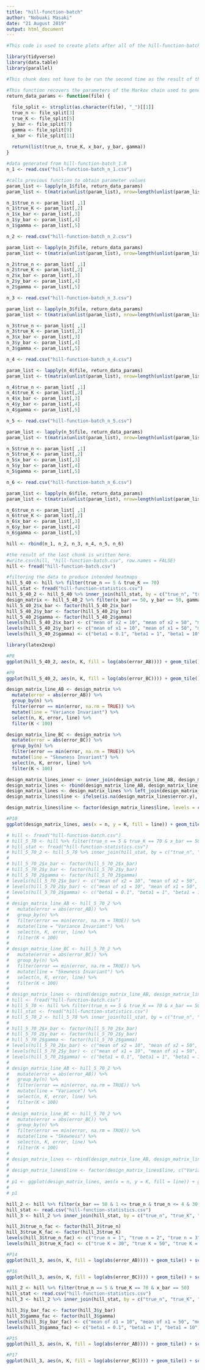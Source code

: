 ---
title: "hill-function-batch"
author: "Nobuaki Masaki"
date: "21 August 2019"
output: html_document
---

```{r}
#This code is used to create plots after all of the hill-function-batch...R files are run to generate the data needed for the plots. Note that x and y in the code refer to x_2 and x_1 respectively in the paper.

library(tidyverse)
library(data.table)
library(parallel)
```

```{r}
#This chunk does not have to be run the second time as the result of this chunk is already written to a csv file that is read in the next chunk.

#This function recovers the parameters of the Markov chain used to generate the stationary distribution from the csv. file. This is done because the data used to generate the heatmaps only contains the file name as the id. 
return_data_params <- function(file) {
    
  file_split <- strsplit(as.character(file), "_")[[1]]
  true_n <- file_split[3]
  true_K <- file_split[5]
  y_bar <- file_split[7]
  gamma <- file_split[9]
  x_bar <- file_split[11]
  
  return(list(true_n, true_K, x_bar, y_bar, gamma))
}

#data generated from hill-function-batch_1.R
n_1 <- read.csv("hill-function-batch_n_1.csv")

#calls previous function to obtain parameter values
param_list <- lapply(n_1$file, return_data_params)
param_list <- t(matrix(unlist(param_list), nrow=length(unlist(param_list[1]))))

n_1$true_n <- param_list[ ,1]
n_1$true_K <- param_list[,2]
n_1$x_bar <- param_list[,3]
n_1$y_bar <- param_list[,4]
n_1$gamma <- param_list[,5]

n_2 <- read.csv("hill-function-batch_n_2.csv")

param_list <- lapply(n_2$file, return_data_params)
param_list <- t(matrix(unlist(param_list), nrow=length(unlist(param_list[1]))))

n_2$true_n <- param_list[ ,1]
n_2$true_K <- param_list[,2]
n_2$x_bar <- param_list[,3]
n_2$y_bar <- param_list[,4]
n_2$gamma <- param_list[,5]

n_3 <- read.csv("hill-function-batch_n_3.csv")

param_list <- lapply(n_3$file, return_data_params)
param_list <- t(matrix(unlist(param_list), nrow=length(unlist(param_list[1]))))

n_3$true_n <- param_list[ ,1]
n_3$true_K <- param_list[,2]
n_3$x_bar <- param_list[,3]
n_3$y_bar <- param_list[,4]
n_3$gamma <- param_list[,5]

n_4 <- read.csv("hill-function-batch_n_4.csv")

param_list <- lapply(n_4$file, return_data_params)
param_list <- t(matrix(unlist(param_list), nrow=length(unlist(param_list[1]))))

n_4$true_n <- param_list[ ,1]
n_4$true_K <- param_list[,2]
n_4$x_bar <- param_list[,3]
n_4$y_bar <- param_list[,4]
n_4$gamma <- param_list[,5]

n_5 <- read.csv("hill-function-batch_n_5.csv")

param_list <- lapply(n_5$file, return_data_params)
param_list <- t(matrix(unlist(param_list), nrow=length(unlist(param_list[1]))))

n_5$true_n <- param_list[ ,1]
n_5$true_K <- param_list[,2]
n_5$x_bar <- param_list[,3]
n_5$y_bar <- param_list[,4]
n_5$gamma <- param_list[,5]

n_6 <- read.csv("hill-function-batch_n_6.csv")

param_list <- lapply(n_6$file, return_data_params)
param_list <- t(matrix(unlist(param_list), nrow=length(unlist(param_list[1]))))

n_6$true_n <- param_list[ ,1]
n_6$true_K <- param_list[,2]
n_6$x_bar <- param_list[,3]
n_6$y_bar <- param_list[,4]
n_6$gamma <- param_list[,5]

hill <- rbind(n_1, n_2, n_3, n_4, n_5, n_6)
```

```{r}
#the result of the last chunk is written here.
#write.csv(hill, "hill-function-batch.csv", row.names = FALSE)
hill <- fread("hill-function-batch.csv")

#filtering the data to produce intended heatmaps
hill_5_40 <- hill %>% filter(true_n == 5 & true_K == 70)
hill_stat <- fread("hill-function-statistics.csv")
hill_5_40_2 <- hill_5_40 %>% inner_join(hill_stat, by = c("true_n", "true_K", "x_bar", "y_bar", "gamma"))
design_matrix <- hill_5_40_2 %>% filter(x_bar == 50, y_bar == 50, gamma == 0.1)
hill_5_40_2$x_bar <- factor(hill_5_40_2$x_bar)
hill_5_40_2$y_bar <- factor(hill_5_40_2$y_bar)
hill_5_40_2$gamma <- factor(hill_5_40_2$gamma)
levels(hill_5_40_2$x_bar) <- c("mean of x2 = 10", "mean of x2 = 50", "mean of x2 = 100")
levels(hill_5_40_2$y_bar) <- c("mean of x1 = 10", "mean of x1 = 50", "mean of x1 = 100")
levels(hill_5_40_2$gamma) <- c("beta1 = 0.1", "beta1 = 1", "beta1 = 10")
```

```{r}
library(latex2exp)

#P8
ggplot(hill_5_40_2, aes(n, K, fill = log(abs(error_AB)))) + geom_tile() + scale_fill_gradient(low = "#00416A", high = "white", name = TeX("$\\log{(|Err_2(n,K)|)}$")) + geom_text(aes(y = 0, x = 3, label = paste("Fc = ", round(Fc, digits = 2))), size=2) + facet_grid(y_bar ~ x_bar + gamma) + geom_vline(xintercept = 5) + geom_hline(yintercept = 70) + labs(title = TeX("$Err_2(n,K)$ Faceted By Parameter Values"), x = "Tested Exponent n", y = "Tested K", caption = TeX("$n^* = 5$, $K^* = 70$")) + theme_bw() + theme(text = element_text(size=13), plot.title = element_text(hjust = 0.5)) 

#P9
ggplot(hill_5_40_2, aes(n, K, fill = log(abs(error_BC)))) + geom_tile() + scale_fill_gradient(low = "#00416A", high = "white", name = TeX("$\\log{(|Err_3(n,K)|)}$")) + geom_text(aes(y = 0, x = 3, label = paste("Fc = ", round(Fc, digits = 2))), size=2) + facet_grid(y_bar ~ x_bar + gamma) + geom_vline(xintercept = 5) + geom_hline(yintercept = 70) + labs(title = TeX("$Err_3(n,K)$ Faceted By Parameter Values"), x = "Tested Exponent n", y = "Tested K", caption = TeX("$n^* = 5$, $K^* = 70$")) + theme_bw() + theme(text = element_text(size=13), plot.title = element_text(hjust = 0.5))

design_matrix_line_AB <- design_matrix %>%
  mutate(error = abs(error_AB)) %>%
  group_by(n) %>%
  filter(error == min(error, na.rm = TRUE)) %>%
  mutate(line = "Variance Invariant") %>%
  select(n, K, error, line) %>%
  filter(K < 100)

design_matrix_line_BC <- design_matrix %>%
  mutate(error = abs(error_BC)) %>%
  group_by(n) %>%
  filter(error == min(error, na.rm = TRUE)) %>%
  mutate(line = "Skewness Invariant") %>%
  select(n, K, error, line) %>%
  filter(K < 100)

design_matrix_lines_inner <- inner_join(design_matrix_line_AB, design_matrix_line_BC, by = c("n", "K"))
design_matrix_lines <- rbind(design_matrix_line_AB, design_matrix_line_BC)
design_matrix_lines <- design_matrix_lines %>% left_join(design_matrix_lines_inner, by = c("n", "K"))
design_matrix_lines$line <- ifelse(is.na(design_matrix_lines$error.y), design_matrix_lines$line, "Intersection")

design_matrix_lines$line <- factor(design_matrix_lines$line, levels = c("Variance Invariant", "Skewness Invariant", "Intersection"))

#P10
ggplot(design_matrix_lines, aes(x = n, y = K, fill = line)) + geom_tile() + scale_fill_manual(values = c("red", "blue", "purple"), name = "Lines") + geom_vline(xintercept = 5) + geom_hline(yintercept = 70) + scale_x_continuous(breaks = seq(0,20)) + labs(title = "Lines of Minimum Error", x = "Tested Exponent n", y = "Tested K", caption = TeX("$n^* = 5$, $K^* = 70$, $<x_1> = 50$, $<x_2> = 50$, $\\beta_1 = 0.1$")) + theme(text = element_text(size=20), axis.text.x = element_text(angle=90, hjust=1), plot.title = element_text(hjust = 0.5))
```

```{r}
# hill <- fread("hill-function-batch.csv")
# hill_5_70 <- hill %>% filter(true_n == 5 & true_K == 70 & x_bar == 50 & y_bar == 50 & gamma == 0.1 & n <= 8 & n >= 3 & K <= 100 & K >= 40)
# hill_stat <- fread("hill-function-statistics.csv")
# hill_5_70_2 <- hill_5_70 %>% inner_join(hill_stat, by = c("true_n", "true_K", "x_bar", "y_bar", "gamma"))
# 
# hill_5_70_2$x_bar <- factor(hill_5_70_2$x_bar)
# hill_5_70_2$y_bar <- factor(hill_5_70_2$y_bar)
# hill_5_70_2$gamma <- factor(hill_5_70_2$gamma)
# levels(hill_5_70_2$x_bar) <- c("mean of x2 = 10", "mean of x2 = 50", "mean of x2 = 100")
# levels(hill_5_70_2$y_bar) <- c("mean of x1 = 10", "mean of x1 = 50", "mean of x1 = 100")
# levels(hill_5_70_2$gamma) <- c("beta1 = 0.1", "beta1 = 1", "beta1 = 10")
# 
# design_matrix_line_AB <- hill_5_70_2 %>%
#   mutate(error = abs(error_AB)) %>%
#   group_by(n) %>%
#   filter(error == min(error, na.rm = TRUE)) %>%
#   mutate(line = "Variance Invariant") %>%
#   select(n, K, error, line) %>%
#   filter(K < 100)
# 
# design_matrix_line_BC <- hill_5_70_2 %>%
#   mutate(error = abs(error_BC)) %>%
#   group_by(n) %>%
#   filter(error == min(error, na.rm = TRUE)) %>%
#   mutate(line = "Skewness Invariant") %>%
#   select(n, K, error, line) %>%
#   filter(K < 100)
# 
# design_matrix_lines <- rbind(design_matrix_line_AB, design_matrix_line_BC)
# hill <- fread("hill-function-batch.csv")
# hill_5_70 <- hill %>% filter(true_n == 5 & true_K == 70 & x_bar == 50 & y_bar == 50 & gamma == 0.1 & n <= 8 & n >= 3 & K <= 100 & K >= 40)
# hill_stat <- fread("hill-function-statistics.csv")
# hill_5_70_2 <- hill_5_70 %>% inner_join(hill_stat, by = c("true_n", "true_K", "x_bar", "y_bar", "gamma"))
# 
# hill_5_70_2$x_bar <- factor(hill_5_70_2$x_bar)
# hill_5_70_2$y_bar <- factor(hill_5_70_2$y_bar)
# hill_5_70_2$gamma <- factor(hill_5_70_2$gamma)
# levels(hill_5_70_2$x_bar) <- c("mean of x2 = 10", "mean of x2 = 50", "mean of x2 = 100")
# levels(hill_5_70_2$y_bar) <- c("mean of x1 = 10", "mean of x1 = 50", "mean of x1 = 100")
# levels(hill_5_70_2$gamma) <- c("beta1 = 0.1", "beta1 = 1", "beta1 = 10")
# 
# design_matrix_line_AB <- hill_5_70_2 %>%
#   mutate(error = abs(error_AB)) %>%
#   group_by(n) %>%
#   filter(error == min(error, na.rm = TRUE)) %>%
#   mutate(line = "Variance") %>%
#   select(n, K, error, line) %>%
#   filter(K < 100)
# 
# design_matrix_line_BC <- hill_5_70_2 %>%
#   mutate(error = abs(error_BC)) %>%
#   group_by(n) %>%
#   filter(error == min(error, na.rm = TRUE)) %>%
#   mutate(line = "Skewness") %>%
#   select(n, K, error, line) %>%
#   filter(K < 100)
# 
# design_matrix_lines <- rbind(design_matrix_line_AB, design_matrix_line_BC)
# 
# design_matrix_lines$line <- factor(design_matrix_lines$line, c("Variance", "Skewness"))
# 
# p1 <- ggplot(design_matrix_lines, aes(x = n, y = K, fill = line)) + geom_tile(alpha = 0.5)+ scale_fill_manual(values = c("red", "blue"), name = "Invariant") + scale_x_continuous(breaks = seq(0,20)) + labs(title = "Lines of Minimum Error from Invariants", x = "Tested n", y = "Tested K", caption = TeX("$n^* = 5$, $K^* = 70$,  $<x_1> = 50$, $<x_2> = 50$, $\\beta_1 = 0.1$")) + theme(text = element_text(size=20), axis.text.x = element_text(angle=90, hjust=1), plot.title = element_text(hjust = 0.5), legend.position="bottom") + geom_hline(yintercept = 70) + geom_vline(xintercept = 5)
# 
# p1
```

```{r}
hill_2 <- hill %>% filter(x_bar == 50 & 1 <= true_n & true_n <= 4 & 30 <= true_K & true_K <= 90)
hill_stat <- read.csv("hill-function-statistics.csv")
hill_3 <- hill_2 %>% inner_join(hill_stat, by = c("true_n", "true_K", "x_bar", "y_bar", "gamma"))

hill_3$true_n_fac <- factor(hill_3$true_n)
hill_3$true_K_fac <- factor(hill_3$true_K)
levels(hill_3$true_n_fac) <- c("true n = 1", "true n = 2", "true n = 3", "true n = 4")
levels(hill_3$true_K_fac) <- c("true K = 30", "true K = 50", "true K = 70", "true K = 90")

#P14
ggplot(hill_3, aes(n, K, fill = log(abs(error_AB)))) + geom_tile() + scale_fill_gradient(low = "red", high = "white", name = TeX("$\\log{(|Err_2(n,K)|)}$")) + facet_grid(true_n_fac ~ true_K_fac) + labs(title = TeX("$Err_2(n,K)$ Faceted By Parameter Values"), x = "Tested Exponent n", y = "Tested K", caption = TeX("$<x_1> = 50$, $<x_2> = 50$, $\\beta_1 = 0.1$")) + theme_bw() + theme(text = element_text(size=20), plot.title = element_text(hjust = 0.5)) + geom_hline(aes(yintercept = true_K)) + geom_vline(aes(xintercept = true_n))

#P16
ggplot(hill_3, aes(n, K, fill = log(abs(error_BC)))) + geom_tile() + scale_fill_gradient(low = "blue", high = "white", name = TeX("$\\log{(|Err_3(n,K)|)}$")) + facet_grid(true_n_fac ~ true_K_fac) + labs(title = TeX("$Err_3(n,K)$ Faceted By Parameter Values"), x = "Tested Exponent n", y = "Tested K", caption = TeX("$<x_1> = 50$, $<x_2> = 50$, $\\beta_1 = 0.1$")) + theme_bw() + theme(text = element_text(size=20), plot.title = element_text(hjust = 0.5)) + geom_hline(aes(yintercept = true_K)) + geom_vline(aes(xintercept = true_n))
```

```{r}
hill_2 <- hill %>% filter(true_n == 5 & true_K == 70 & x_bar == 50)
hill_stat <- read.csv("hill-function-statistics.csv")
hill_3 <- hill_2 %>% inner_join(hill_stat, by = c("true_n", "true_K", "x_bar", "y_bar", "gamma"))

hill_3$y_bar_fac <- factor(hill_3$y_bar)
hill_3$gamma_fac <- factor(hill_3$gamma)
levels(hill_3$y_bar_fac) <- c("mean of x1 = 10", "mean of x1 = 50", "mean of x1 = 100")
levels(hill_3$gamma_fac) <- c("beta1 = 0.1", "beta1 = 1", "beta1 = 10")

#P15
ggplot(hill_3, aes(n, K, fill = log(abs(error_AB)))) + geom_tile() + scale_fill_gradient(low = "red", high = "white", name = TeX("$\\log{(|Err_2(n,K)|)}$")) + facet_grid(y_bar_fac ~ gamma_fac) + labs(title = TeX("$Err_2(n,K)$ Faceted By Parameter Values"), x = "Tested Exponent n", y = "Tested K", caption = TeX("$n^* = 5$, $K^* = 70$, $<x_2> = 50$")) + theme_bw() + theme(text = element_text(size=20), plot.title = element_text(hjust = 0.5)) + geom_hline(aes(yintercept = true_K)) + geom_vline(aes(xintercept = true_n))

#P17
ggplot(hill_3, aes(n, K, fill = log(abs(error_BC)))) + geom_tile() + scale_fill_gradient(low = "blue", high = "white", name = TeX("$\\log{(|Err_3(n,K)|)}$")) + facet_grid(y_bar_fac ~ gamma_fac) + labs(title = TeX("$Err_3(n,K)$ Faceted By Parameter Values"), x = "Tested Exponent n", y = "Tested K", caption = TeX("$n^* = 5$, $K^* = 70$, $<x_2> = 50$")) + theme_bw() + theme(text = element_text(size=20), plot.title = element_text(hjust = 0.5)) + geom_hline(aes(yintercept = true_K)) + geom_vline(aes(xintercept = true_n))
```



